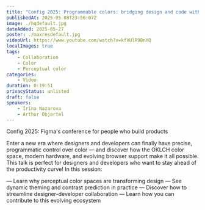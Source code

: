 ```yaml
---
title: "Config 2025: Programmable colors: bridging design and code with Irina Nazarova & Arthur Objartel"
publishedAt: 2025-05-08T23:56:07Z
image: ./hqdefault.jpg
dateAdded: 2025-05-27
poster: ./maxresdefault.jpg
videoUrl: https://www.youtube.com/watch?v=kfVUlR9BnYQ
localImages: true
tags:
    - Collaboration
    - Color
    - Perceptual color
categories:
    - Video
duration: 0:19:51
privacyStatus: unlisted
draft: false
speakers:
    - Irina Nazarova
    - Arthur Objartel
---
```

Config 2025: Figma's conference for people who build products

Enter a new era where designers and developers can finally have precise, programmatic control over color — and discover how the OKLCH color space, modern hardware, and evolving browser support make it all possible. This talk is perfect for designers and developers who want to stay ahead of the productivity curve! In this session:

— Learn why perceptual color spaces are transforming design 
— See dynamic theming and contrast prediction in practice 
— Discover how to streamline designer-developer collaboration 
— Learn how you can contribute to this evolving ecosystem
